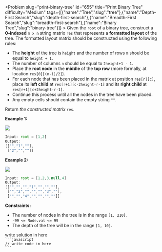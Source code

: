 
<Problem slug="print-binary-tree" id="655" title="Print Binary Tree" difficulty="Medium" tags={[{"name":"Tree","slug":"tree"},{"name":"Depth-First Search","slug":"depth-first-search"},{"name":"Breadth-First Search","slug":"breadth-first-search"},{"name":"Binary Tree","slug":"binary-tree"}]} >
    Given the `root` of a binary tree, construct a **0-indexed** `m x n` string matrix `res` that represents a **formatted layout** of the tree. The formatted layout matrix should be constructed using the following rules:

*   The **height** of the tree is `height` and the number of rows `m` should be equal to `height + 1`.
*   The number of columns `n` should be equal to `2height+1 - 1`.
*   Place the **root node** in the **middle** of the **top row** (more formally, at location `res[0][(n-1)/2]`).
*   For each node that has been placed in the matrix at position `res[r][c]`, place its **left child** at `res[r+1][c-2height-r-1]` and its **right child** at `res[r+1][c+2height-r-1]`.
*   Continue this process until all the nodes in the tree have been placed.
*   Any empty cells should contain the empty string `""`.

Return _the constructed matrix_ `res`.

**Example 1:**

![](https://assets.leetcode.com/uploads/2021/05/03/print1-tree.jpg)
```javascript 
Input: root = [1,2]
Output: 
[["","1",""],
 ["2","",""]]

```

**Example 2:**

![](https://assets.leetcode.com/uploads/2021/05/03/print2-tree.jpg)
```javascript 
Input: root = [1,2,3,null,4]
Output: 
[["","","","1","","",""],
 ["","2","","","","3",""],
 ["","","4","","","",""]]

```

**Constraints:**

*   The number of nodes in the tree is in the range `[1, 210]`.
*   `-99 <= Node.val <= 99`
*   The depth of the tree will be in the range `[1, 10]`.
</Problem >

<Solution>
write solution in here
</Solution>

<Code>
```javascript
// write code in here
```
</Code>

<Similar data={[]} />
